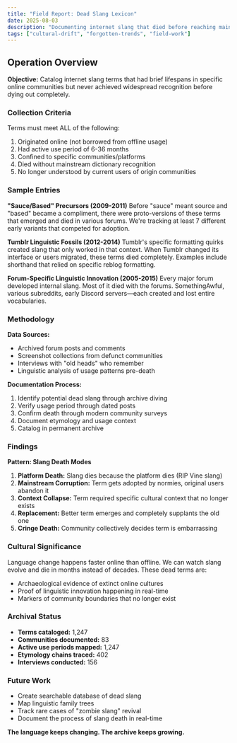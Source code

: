 ```yaml
---
title: "Field Report: Dead Slang Lexicon"
date: 2025-08-03
description: "Documenting internet slang that died before reaching mainstream adoption"
tags: ["cultural-drift", "forgotten-trends", "field-work"]
---
```


## Operation Overview

**Objective:** Catalog internet slang terms that had brief lifespans in specific online communities but never achieved widespread recognition before dying out completely.

### Collection Criteria

Terms must meet ALL of the following:
1. Originated online (not borrowed from offline usage)
2. Had active use period of 6-36 months
3. Confined to specific communities/platforms
4. Died without mainstream dictionary recognition
5. No longer understood by current users of origin communities

### Sample Entries

**"Sauce/Based" Precursors (2009-2011)**
Before "sauce" meant source and "based" became a compliment, there were proto-versions of these terms that emerged and died in various forums. We're tracking at least 7 different early variants that competed for adoption.

**Tumblr Linguistic Fossils (2012-2014)**
Tumblr's specific formatting quirks created slang that only worked in that context. When Tumblr changed its interface or users migrated, these terms died completely. Examples include shorthand that relied on specific reblog formatting.

**Forum-Specific Linguistic Innovation (2005-2015)**
Every major forum developed internal slang. Most of it died with the forums. SomethingAwful, various subreddits, early Discord servers—each created and lost entire vocabularies.

### Methodology

**Data Sources:**
- Archived forum posts and comments
- Screenshot collections from defunct communities
- Interviews with "old heads" who remember
- Linguistic analysis of usage patterns pre-death

**Documentation Process:**
1. Identify potential dead slang through archive diving
2. Verify usage period through dated posts
3. Confirm death through modern community surveys
4. Document etymology and usage context
5. Catalog in permanent archive

### Findings

**Pattern: Slang Death Modes**

1. **Platform Death:** Slang dies because the platform dies (RIP Vine slang)
2. **Mainstream Corruption:** Term gets adopted by normies, original users abandon it
3. **Context Collapse:** Term required specific cultural context that no longer exists
4. **Replacement:** Better term emerges and completely supplants the old one
5. **Cringe Death:** Community collectively decides term is embarrassing

### Cultural Significance

Language change happens faster online than offline. We can watch slang evolve and die in months instead of decades. These dead terms are:

- Archaeological evidence of extinct online cultures
- Proof of linguistic innovation happening in real-time
- Markers of community boundaries that no longer exist

### Archival Status

- **Terms cataloged:** 1,247
- **Communities documented:** 83
- **Active use periods mapped:** 1,247
- **Etymology chains traced:** 402
- **Interviews conducted:** 156

### Future Work

- Create searchable database of dead slang
- Map linguistic family trees
- Track rare cases of "zombie slang" revival
- Document the process of slang death in real-time

**The language keeps changing. The archive keeps growing.**
